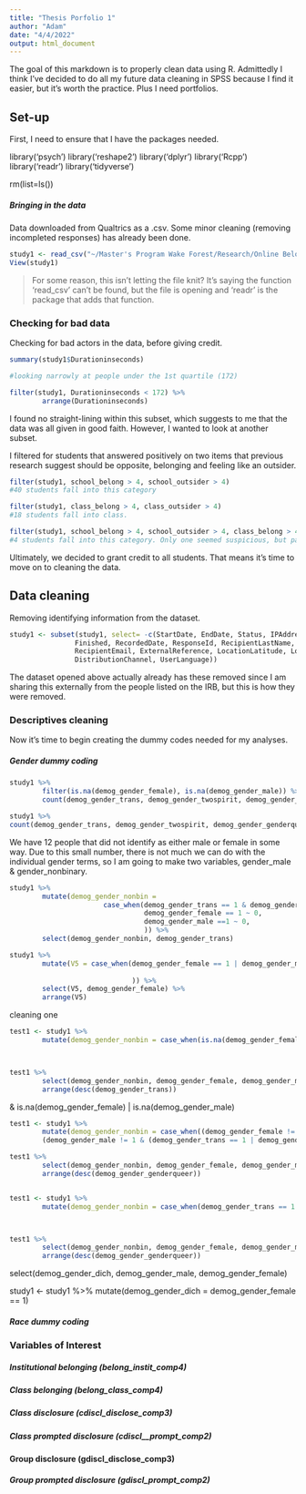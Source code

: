 ```yaml
---
title: "Thesis Porfolio 1"
author: "Adam"
date: "4/4/2022"
output: html_document
---
```


The goal of this markdown is to properly clean data using R. Admittedly I think I've decided to do all my future data cleaning in SPSS because I find it easier, but it's worth the practice. Plus I need portfolios.

## Set-up

First, I need to ensure that I have the packages needed.


library('psych')
library('reshape2')
library('dplyr')
library('Rcpp')
library('readr')
library('tidyverse')

rm(list=ls())

##### Bringing in the data

Data downloaded from Qualtrics as a .csv. Some minor cleaning (removing incompleted responses) has already been done.

```r
study1 <- read_csv("~/Master's Program Wake Forest/Research/Online Belonging/Thesis Study 1/Data for Portfolio/Portfolio 1 - cleaned (pre).csv")
View(study1)
```

>For some reason, this isn't letting the file knit? It's saying the function 'read_csv' can't be found, but the file is opening and 'readr' is the package that adds that function.

### Checking for bad data

Checking for bad actors in the data, before giving credit.

```r
summary(study1$Durationinseconds)
```

```r
#looking narrowly at people under the 1st quartile (172)

filter(study1, Durationinseconds < 172) %>%
        arrange(Durationinseconds)
```

I found no straight-lining within this subset, which suggests to me that the data was all given in good faith. However, I wanted to look at another subset.

I filtered for students that answered positively on two items that previous research suggest should be opposite, belonging and feeling like an outsider.

```r
filter(study1, school_belong > 4, school_outsider > 4)
#40 students fall into this category

filter(study1, class_belong > 4, class_outsider > 4)
#18 students fall into class.

filter(study1, school_belong > 4, school_outsider > 4, class_belong > 4, class_outsider > 4)
#4 students fall into this category. Only one seemed suspicious, but passed along to Shannon to make a decision.

```

Ultimately, we decided to grant credit to all students. That means it's time to move on to cleaning the data.


## Data cleaning

Removing identifying information from the dataset.

```r
study1 <- subset(study1, select= -c(StartDate, EndDate, Status,	IPAddress, Progress,
                Finished, RecordedDate, ResponseId, RecipientLastName, RecipientFirstName,
                RecipientEmail, ExternalReference, LocationLatitude, LocationLongitude,
                DistributionChannel, UserLanguage))

```

The dataset opened above actually already has these removed since I am sharing this externally from the people listed on the IRB, but this is how they were removed.


### Descriptives cleaning

Now it's time to begin creating the dummy codes needed for my analyses.

##### Gender dummy coding

```r
study1 %>%
        filter(is.na(demog_gender_female), is.na(demog_gender_male)) %>%
        count(demog_gender_trans, demog_gender_twospirit, demog_gender_genderqueer, demog_gender_other, demog_gender_no_answer)

study1 %>%
count(demog_gender_trans, demog_gender_twospirit, demog_gender_genderqueer, demog_gender_other, demog_gender_no_answer)

```

We have 12 people that did not identify as either male or female in some way. Due to this small number, there is not much we can do with the individual gender terms, so I am going to make two variables, gender_male & gender_nonbinary.


```r
study1 %>%
        mutate(demog_gender_nonbin = 
                       case_when(demog_gender_trans == 1 & demog_gender_female == NA & demog_gender_male == NA ~ 1, 
                                 demog_gender_female == 1 ~ 0,
                                 demog_gender_male ==1 ~ 0,
                                 )) %>%
        select(demog_gender_nonbin, demog_gender_trans)
```

```r
study1 %>%
        mutate(V5 = case_when(demog_gender_female == 1 | demog_gender_male == 1 ~ 0
                              
                              )) %>%
        select(V5, demog_gender_female) %>%
        arrange(V5)
```

cleaning one

```r
test1 <- study1 %>%
        mutate(demog_gender_nonbin = case_when(is.na(demog_gender_female) & is.na(demog_gender_male) ~ 1 ))



test1 %>%
        select(demog_gender_nonbin, demog_gender_female, demog_gender_male, demog_gender_trans) %>%
        arrange(desc(demog_gender_trans))

```



& is.na(demog_gender_female) | is.na(demog_gender_male) 

```r
test1 <- study1 %>%
        mutate(demog_gender_nonbin = case_when((demog_gender_female != 1 | is.na(demog_gender_female) & (demog_gender_trans == 1 | demog_gender_twospirit == 1 | demog_gender_genderqueer == 1 | demog_gender_other == 1 | demog_gender_no_answer == 1)) |
        (demog_gender_male != 1 & (demog_gender_trans == 1 | demog_gender_twospirit == 1 | demog_gender_genderqueer == 1 | demog_gender_other == 1 | demog_gender_no_answer == 1) ~ 1 )))

test1 %>%
        select(demog_gender_nonbin, demog_gender_female, demog_gender_male, demog_gender_genderqueer, demog_gender_trans) %>%
        arrange(desc(demog_gender_genderqueer))



```



```r
test1 <- study1 %>%
        mutate(demog_gender_nonbin = case_when(demog_gender_trans == 1 | demog_gender_twospirit == 1 | demog_gender_genderqueer == 1 | demog_gender_other == 1 | demog_gender_no_answer == 1 ~ 1,  !is.na(demog_gender_male) ~ 0  ))



test1 %>%
        select(demog_gender_nonbin, demog_gender_female, demog_gender_male, demog_gender_genderqueer, demog_gender_trans) %>%
        arrange(desc(demog_gender_genderqueer))
```


select(demog_gender_dich, demog_gender_male, demog_gender_female)


study1 <- study1 %>%
        mutate(demog_gender_dich = demog_gender_female == 1) 
        
        
##### Race dummy coding


### Variables of Interest

##### Institutional belonging (belong_instit_comp4)


##### Class belonging (belong_class_comp4)


##### Class disclosure (cdiscl_disclose_comp3)


##### Class prompted disclosure (cdiscl__prompt_comp2)


#### Group disclosure (gdiscl_disclose_comp3)


##### Group prompted disclosure (gdiscl_prompt_comp2)